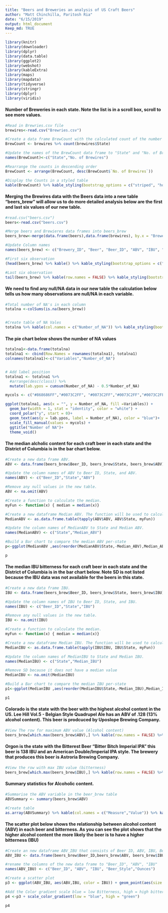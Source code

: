 ```yaml
---
title: "Beers and Breweries an analysis of US Craft Beers"
author: "Matt Chinchilla, Paritosh Ria"
date: "6/15/2019"
output: html_document
Keep_md: TRUE
---
```


```r
library(knitr)
library(downloader)
library(dplyr)
library(data.table)
library(ggplot2)
library(webshot)
library(kableExtra)
library(maps)
library(mapdata)
library(tidyverse)
library(stringr)
library(dplyr)
library(viridis)
```


#### Number of Breweries in each state. Note the list is in a scroll box, scroll to see more values.
```r
#Read in Brewries.csv file
brewires<-read.csv("Brewries.csv")

#Create a data frame BrewCount with the calculated count of the number of brewries in each state.
BrewCount <- brewires %>% count(brewires$State)

#Update the names of the BrewCount data frame to "State" and "No. of Brewries"
names(BrewCount)<-c("State","No. of Brewires")

#Rearrange the counts in descending order
BrewCount <- arrange(BrewCount, desc(BrewCount$`No. of Brewires`))

#Display the Counts in a styled table
kable(BrewCount) %>% kable_styling(bootstrap_options = c("striped", "hover", "condensed", "responsive"), fixed_thead = TRUE, full_width = FALSE, position = "left") %>% scroll_box(width = "150%", height = "500px")

```

#### Merging the Brewires data with the Beers data into a new table "beers_brew" will allow us to do more detailed analysis below are the first and last six values of our new table.
```r
#read.csv("beers.csv")
beers<-read.csv("beers.csv")

#Merge beers and Brewieres data frames into beers_brew
beers_brew<-merge(data.frame(beers),data.frame(brewires), by.x = "Brewery_id",by.y="Brew_ID")

#Update Column names
names(beers_brew) <- c("Brewery_ID", "Beer", "Beer_ID", "ABV", "IBU", "Beer_Style", "Ounces", "Brewery_Name", "City", "State")

#First six observation
(head(beers_brew) %>% kable() %>% kable_styling(bootstrap_options = c("striped", "hover", "condensed", "responsive")))
```

```r
#Last six observation
tail(beers_brew) %>% kable(row.names = FALSE) %>% kable_styling(bootstrap_options = c("striped", "hover", "condensed", "responsive"))
```


#### We need to find any null/NA data in our new table the calculation below tells us how many observations are null/NA in each variable.
```r
#Total number of NA's in each column
totalna <-colSums(is.na(beers_brew))


#Create table of NA Vales
totalna %>% kable(col.names = c("Number_of_NA")) %>% kable_styling(bootstrap_options = c("striped", "hover", "condensed", "responsive"), full_width = FALSE, position = "left")
```


#### The pie chart below shows the number of NA values 
```r
totalna1<-data.frame(totalna)
totalna1 <- cbind(Row.Names = rownames(totalna1), totalna1)
colnames(totalna1)<-c("Variables","Number_of_NA")


# Add label position
totalna1 <- totalna1 %>%
  #arrange(desc(class)) %>%
  mutate(lab.ypos = cumsum(Number_of_NA) - 0.5*Number_of_NA)

mycols <- c("#868686FF","#0073C2FF", "#0073C2FF","#0073C2FF","#0073C2FF","#0073C2FF", "#0073C2FF","#EFC000FF","#0073C2FF","#0073C2FF")

ggplot(totalna1, aes(x = "", y = Number_of_NA, fill =Variables)) +
  geom_bar(width = 1, stat = "identity", color = "white") +
  coord_polar("y", start = 0)+
  geom_text(aes(y = lab.ypos, label = Number_of_NA), color = "blue")+
  scale_fill_manual(values = mycols) +
  ggtitle("Number of NA")+
  theme_void()
```

#### The median alcholic content for each craft beer in each state and the District of Columbia is in the bar chart below. 
```r
#Create a new data frame ABV. 
ABV <- data.frame(beers_brew$Beer_ID, beers_brew$State, beers_brew$ABV)

#Update the column names of ABV to Beer ID, State, and ABV.
names(ABV) <- c("Beer_ID","State","ABV")

#Remove any null values in the new table.
ABV <- na.omit(ABV)

#Create a function to calculate the median.
myFun <- function(x) { median = median(x)}

#Create a new dataframe Median ABV. The function will be used to calculate median ABV per-state.
MedianABV <- as.data.frame.table(tapply(ABV$ABV, ABV$State, myFun))

#Update the column names of MedianABV to State and Median ABV.
names(MedianABV) <- c("State","Median_ABV")

#Build a Bar chart to compare the median ABV per-state
p<-ggplot(MedianABV ,aes(reorder(MedianABV$State,-Median_ABV),Median_ABV, fill= MedianABV$State)) + geom_bar(stat='identity')+ theme(text=element_text(size=10),plot.title = element_text(hjust = 0.5),legend.position="none", axis.text.x = element_text(angle = 90))+ ggtitle("Median ABV Per-State") + labs(x = "State", y = "ABV")

p
```



#### The median IBU bitterness for each craft beer in each state and the District of Columbia is in the bar chart below. Note SD is not listed because the IBU data was not available for the beers in this state.
```r
#Create a new data frame IBU. 
IBU <- data.frame(beers_brew$Beer_ID, beers_brew$State, beers_brew$IBU)

#Update the column names of IBU to Beer ID, State, and IBU.
names(IBU) <- c("Beer_ID","State","IBU")

#Remove any null values in the new table.
IBU <- na.omit(IBU)

#Create a function to calculate the median.
myFun <- function(x) { median = median(x)}

#Create a new dataframe Median IBU. The function will be used to calculate median IBU per-state.
MedianIBU <- as.data.frame.table(tapply(IBU$IBU, IBU$State, myFun))

#Update the column names of MedianIBU to State and Median IBU.
names(MedianIBU) <- c("State","Median_IBU")

#Remove SD because it does not have a median value
MedianIBU <- na.omit(MedianIBU)

#Build a Bar chart to compare the median IBU per-state
p1<-ggplot(MedianIBU ,aes(reorder(MedianIBU$State,-Median_IBU),Median_IBU, fill= MedianIBU$State)) + geom_bar(stat='identity')+ theme(text=element_text(size=10),plot.title = element_text(hjust = 0.5),legend.position="none", axis.text.x = element_text(angle = 90))+ ggtitle("Median IBU Per-State") + labs(x = "State", y = "IBU")

p1
```



#### Colorado is the state with the beer with the highest alcohol content in the US. Lee Hill Vol.5 - Belgian Style Quadrupel Ale has an ABV of .128 (13% alcohol content). This beer is prodcuced by Uposlope Brewing Company.
```r
#View The row for maximum ABV value (Alcohol content)
beers_brew[which.max(beers_brew$ABV),] %>% kable(row.names = FALSE) %>% kable_styling(bootstrap_options = c("striped", "hover", "condensed", "responsive"))
```




#### Orgon is the state with the Bitterest Beer "Bitter Bitch Imperial IPA" this beer is 138 IBU and an American Double/Imperial IPA style. The brewery that produces this beer is Astroria Brewing Company.
```r
#View the row with max IBU value (bitterness)
beers_brew[which.max(beers_brew$IBU),] %>% kable(row.names = FALSE) %>% kable_styling(bootstrap_options = c("striped", "hover", "condensed", "responsive"))
```
 

#### Summary statistics for Alcoholic content. 
```r
#Summarise the ABV variable in the beer_brew table
ABVSummary <- summary(beers_brew$ABV)

#Create table
as.array(ABVSummary) %>% kable(col.names = c("Measure","Value")) %>% kable_styling(bootstrap_options = c("striped", "hover", "condensed", "responsive"), full_width = FALSE, position = "left")
```

#### The scatter plot below shows the relationship between alcohol content (ABV) in each beer and bitterness. As you can see the plot shows that the higher alcohol content the more likely the beer is to have a higher bitterness (IBU)
```r
#Create an new dataframe ABV_IBU that consists of Beer ID, ABV, IBU, Beer Style, Ounces
ABV_IBU <- data.frame(beers_brew$Beer_ID,beers_brew$ABV, beers_brew$IBU, beers_brew$Beer_Style, beers_brew$Ounces)

#rename the columns of the new data frame to "Beer_ID", "ABV", "IBU"
names(ABV_IBU) <- c("Beer_ID", "ABV", "IBU", "Beer_Style","Ounces")

#Create a scatter plot 
p3 <- ggplot(ABV_IBU, aes(ABV,IBU, color = IBU)) + geom_point(aes(size = Ounces)) + labs(title = "Alchol Content vs Bitterness", x = "Alcohol Content (ABV)", y = "Bitterness (IBU)")

#Add the Color gradient scale blue = low Bitterness, high = high bitterness
p4 <-p3 + scale_color_gradient(low = "blue", high = "green")

p4
```